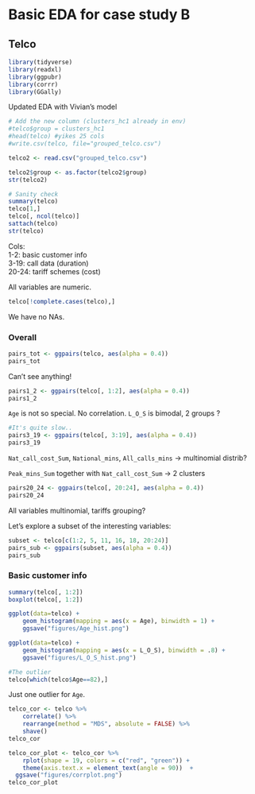# Basic EDA for case study B
## Telco


```r
library(tidyverse)
library(readxl)
library(ggpubr)
library(corrr)
library(GGally)
```


Updated EDA with Vivian's model
```r
# Add the new column (clusters_hc1 already in env)
#telco$group = clusters_hc1 
#head(telco) #yikes 25 cols
#write.csv(telco, file="grouped_telco.csv")

telco2 <- read.csv("grouped_telco.csv")

telco2$group <- as.factor(telco2$group)
str(telco2)
```

```r
# Sanity check
summary(telco)
telco[1,]
telco[, ncol(telco)]
sattach(telco)
str(telco)
```

Cols:       
1-2: basic customer info        
3-19: call data (duration)      
20-24: tariff schemes (cost)        

All variables are numeric.

```r
telco[!complete.cases(telco),]
```
We have no NAs.

### Overall

```r
pairs_tot <- ggpairs(telco, aes(alpha = 0.4))
pairs_tot
```

Can't see anything!

```r
pairs1_2 <- ggpairs(telco[, 1:2], aes(alpha = 0.4))
pairs1_2
```

`Age` is not so special. No correlation. `L_O_S` is bimodal, 2 groups ?

```r
#It's quite slow..
pairs3_19 <- ggpairs(telco[, 3:19], aes(alpha = 0.4))
pairs3_19
```

`Nat_call_cost_Sum`, `National_mins`, `All_calls_mins` -> multinomial distrib?

`Peak_mins_Sum` together with `Nat_call_cost_Sum` -> 2 clusters

```r
pairs20_24 <- ggpairs(telco[, 20:24], aes(alpha = 0.4))
pairs20_24
```

All variables multinomial, tariffs grouping?

Let's explore a subset of the interesting variables:

```r
subset <- telco[c(1:2, 5, 11, 16, 18, 20:24)]
pairs_sub <- ggpairs(subset, aes(alpha = 0.4))
pairs_sub
```


### Basic customer info
```r
summary(telco[, 1:2])
boxplot(telco[, 1:2])

ggplot(data=telco) + 
    geom_histogram(mapping = aes(x = Age), binwidth = 1) +
    ggsave("figures/Age_hist.png")

ggplot(data=telco) + 
    geom_histogram(mapping = aes(x = L_O_S), binwidth = .8) +
    ggsave("figures/L_O_S_hist.png")

#The outlier
telco[which(telco$Age==82),]
```

Just one outlier for `Age`. 

```r
telco_cor <- telco %>%
    correlate() %>%
    rearrange(method = "MDS", absolute = FALSE) %>%
    shave() 
telco_cor

telco_cor_plot <- telco_cor %>%
    rplot(shape = 19, colors = c("red", "green")) +
    theme(axis.text.x = element_text(angle = 90))  +
  ggsave("figures/corrplot.png")
telco_cor_plot
```





